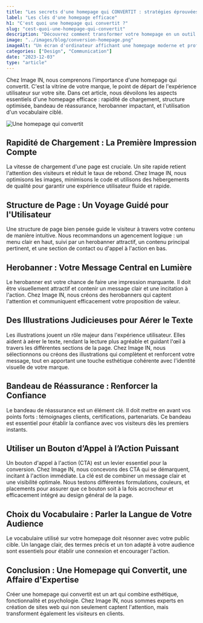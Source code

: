 ```yaml
---
title: "Les secrets d'une homepage qui CONVERTIT : stratégies éprouvées et efficaces"
label: "Les clés d'une homepage efficace"
h1: "C'est quoi une homepage qui convertit ?"
slug: "cest-quoi-une-homepage-qui-convertit"
description: "Découvrez comment transformer votre homepage en un outil puissant de conversion avec des stratégies éprouvées et des conseils pratiques."
image: "../images/blog/conversion-homepage.png"
imageAlt: "Un écran d'ordinateur affichant une homepage moderne et professionnelle"
categories: ["Design", "Communication"]
date: "2023-12-03"
type: "article"
---
```


Chez Image IN, nous comprenons l'importance d'une homepage qui convertit. C'est la vitrine de votre marque, le point de départ de l'expérience utilisateur sur votre site. Dans cet article, nous dévoilons les aspects essentiels d'une homepage efficace : rapidité de chargement, structure optimisée, bandeau de réassurance, herobanner impactant, et l'utilisation d'un vocabulaire ciblé.

![Une homepage qui convertit](../images/blog/conversion-homepage.png)	

## Rapidité de Chargement : La Première Impression Compte

La vitesse de chargement d'une page est cruciale. Un site rapide retient l'attention des visiteurs et réduit le taux de rebond. Chez Image IN, nous optimisons les images, minimisons le code et utilisons des hébergements de qualité pour garantir une expérience utilisateur fluide et rapide.

## Structure de Page : Un Voyage Guidé pour l'Utilisateur

Une structure de page bien pensée guide le visiteur à travers votre contenu de manière intuitive. Nous recommandons un agencement logique : un menu clair en haut, suivi par un herobanner attractif, un contenu principal pertinent, et une section de contact ou d'appel à l'action en bas.

## Herobanner : Votre Message Central en Lumière

Le herobanner est votre chance de faire une impression marquante. Il doit être visuellement attractif et contenir un message clair et une incitation à l'action. Chez Image IN, nous créons des herobanners qui captent l'attention et communiquent efficacement votre proposition de valeur.

## Des Illustrations Judicieuses pour Aérer le Texte

Les illustrations jouent un rôle majeur dans l'expérience utilisateur. Elles aident à aérer le texte, rendant la lecture plus agréable et guidant l'œil à travers les différentes sections de la page. Chez Image IN, nous sélectionnons ou créons des illustrations qui complètent et renforcent votre message, tout en apportant une touche esthétique cohérente avec l'identité visuelle de votre marque.

## Bandeau de Réassurance : Renforcer la Confiance

Le bandeau de réassurance est un élément clé. Il doit mettre en avant vos points forts : témoignages clients, certifications, partenariats. Ce bandeau est essentiel pour établir la confiance avec vos visiteurs dès les premiers instants.

## Utiliser un Bouton d’Appel à l’Action Puissant

Un bouton d'appel à l'action (CTA) est un levier essentiel pour la conversion. Chez Image IN, nous concevons des CTA qui se démarquent, incitant à l'action immédiate. La clé est de combiner un message clair et une visibilité optimale. Nous testons différentes formulations, couleurs, et placements pour assurer que ce bouton soit à la fois accrocheur et efficacement intégré au design général de la page.

## Choix du Vocabulaire : Parler la Langue de Votre Audience

Le vocabulaire utilisé sur votre homepage doit résonner avec votre public cible. Un langage clair, des termes précis et un ton adapté à votre audience sont essentiels pour établir une connexion et encourager l'action.

## Conclusion : Une Homepage qui Convertit, une Affaire d'Expertise

Créer une homepage qui convertit est un art qui combine esthétique, fonctionnalité et psychologie. Chez Image IN, nous sommes experts en création de sites web qui non seulement captent l'attention, mais transforment également les visiteurs en clients.
